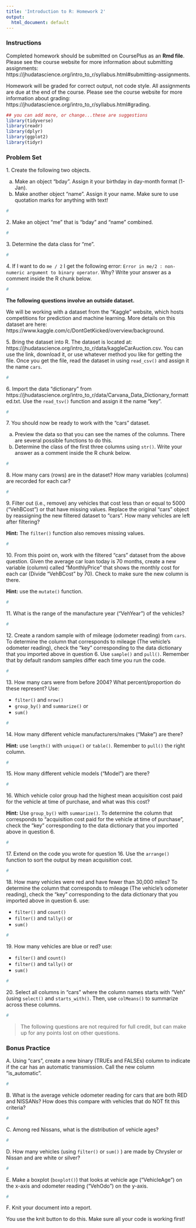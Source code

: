 ```yaml
---
title: 'Introduction to R: Homework 2'
output:
  html_document: default
---
```


### **Instructions**

Completed homework should be submitted on CoursePlus as an **Rmd file**. Please see the course website for more information about submitting assignments: https://jhudatascience.org/intro_to_r/syllabus.html#submitting-assignments.

Homework will be graded for correct output, not code style. All assignments are due at the end of the course. Please see the course website for more information about grading: https://jhudatascience.org/intro_to_r/syllabus.html#grading.


```r
## you can add more, or change...these are suggestions
library(tidyverse)
library(readr)
library(dplyr)
library(ggplot2)
library(tidyr)
```


### **Problem Set**

1\. Create the following two objects.

(a) Make an object "bday". Assign it your birthday in day-month format (1-Jan). 
(b) Make another object "name". Assign it your name. Make sure to use quotation marks for anything with text!

```r
#
```


2\. Make an object "me" that is "bday" and "name" combined.

```r
#
```


3\. Determine the data class for "me".

```r
#
```


4\. If I want to do `me / 2` I get the following error: `Error in me/2 : non-numeric argument to binary operator`. Why? Write your answer as a comment inside the R chunk below.

```r
#
```


**The following questions involve an outside dataset.** 

We will be working with a dataset from the "Kaggle" website, which hosts competitions for prediction and machine learning. More details on this dataset are here: https://www.kaggle.com/c/DontGetKicked/overview/background.

5\. Bring the dataset into R. The dataset is located at: https://jhudatascience.org/intro_to_r/data/kaggleCarAuction.csv. You can use the link, download it, or use whatever method you like for getting the file. Once you get the file, read the dataset in using `read_csv()` and assign it the name `cars`.

```r
#
```


6\. Import the data "dictionary" from https://jhudatascience.org/intro_to_r/data/Carvana_Data_Dictionary_formatted.txt. Use the `read_tsv()` function and assign it the name "key". 

```r
#
```


7\. You should now be ready to work with the "cars" dataset.

(a) Preview the data so that you can see the names of the columns. There are several possible functions to do this.
(b) Determine the class of the first three columns using `str()`. Write your answer as a comment inside the R chunk below.

```r
#
```


8\. How many cars (rows) are in the dataset? How many variables (columns) are recorded for each car? 

```r
#
```


9\. Filter out (i.e., remove) any vehicles that cost less than or equal to 5000 ("VehBCost") or that have missing values. Replace the original "cars" object by reassigning the new filtered dataset to "cars". How many vehicles are left after filtering?

**Hint:** The `filter()` function also removes missing values.

```r
#
```


10\. From this point on, work with the filtered "cars" dataset from the above question. Given the average car loan today is 70 months, create a new variable (column) called "MonthlyPrice" that shows the monthly cost for each car (Divide "VehBCost" by 70). Check to make sure the new column is there.

**Hint:** use the `mutate()` function.

```r
#
```


11\. What is the range of the manufacture year ("VehYear") of the vehicles?

```r
#
```


12\. Create a random sample with of mileage (odometer reading) from `cars`. To determine the column that corresponds to mileage (The vehicle's odometer reading), check the "key" corresponding to the data dictionary that you imported above in question 6. Use `sample()` and `pull()`. Remember that by default random samples differ each time you run the code.

```r
#
```


13\. How many cars were from before 2004? What percent/proportion do these represent? Use:

- `filter()` and `nrow()`
- `group_by()` and `summarize()` or
- `sum()`

```r
#
```


14\. How many different vehicle manufacturers/makes ("Make") are there?

**Hint:** use `length()` with `unique()` or `table()`. Remember to `pull()` the right column.

```r
#
```


15\. How many different vehicle models ("Model") are there?

```r
#
```


16\. Which vehicle color group had the highest mean acquisition cost paid for the vehicle at time of purchase, and what was this cost?

**Hint:** Use  `group_by()` with `summarize()`. To determine the column that corresponds to "acquisition cost paid for the vehicle at time of purchase", check the "key" corresponding to the data dictionary that you imported above in question 6.

```r
#
```


17\. Extend on the code you wrote for question 16. Use the `arrange()` function to sort the output by mean acquisition cost.

```r
#
```


18\. How many vehicles were red and have fewer than 30,000 miles? To determine the column that corresponds to mileage (The vehicle's odometer reading), check the "key" corresponding to the data dictionary that you imported above in question 6. use:

- `filter()` and `count()`
- `filter()` and `tally()` or
- `sum()`

```r
#
```


19\. How many vehicles are blue or red? use:

- `filter()` and `count()`
- `filter()` and `tally()` or
- `sum()`

```r
#
```


20\. Select all columns in "cars" where the column names starts with "Veh" (using `select()` and `starts_with()`. Then, use `colMeans()` to summarize across these columns.

```r
#
```



> The following questions are not required for full credit, but can make up for any points lost on other questions.

### **Bonus Practice**

A\. Using "cars", create a new binary (TRUEs and FALSEs) column to indicate if the car has an automatic transmission. Call the new column "is_automatic".

```r
#
```


B\. What is the average vehicle odometer reading for cars that are both RED and NISSANs? How does this compare with vehicles that do NOT fit this criteria?

```r
#
```


C\. Among red Nissans, what is the distribution of vehicle ages?

```r
#
```


D\. How many vehicles (using `filter()` or `sum()` ) are made by Chrysler or Nissan and are white or silver?

```r
#
```


E\. Make a boxplot (`boxplot()`) that looks at vehicle age ("VehicleAge") on the x-axis and odometer reading ("VehOdo") on the y-axis.

```r
#
```


F\. Knit your document into a report.

You use the knit button to do this. Make sure all your code is working first!
